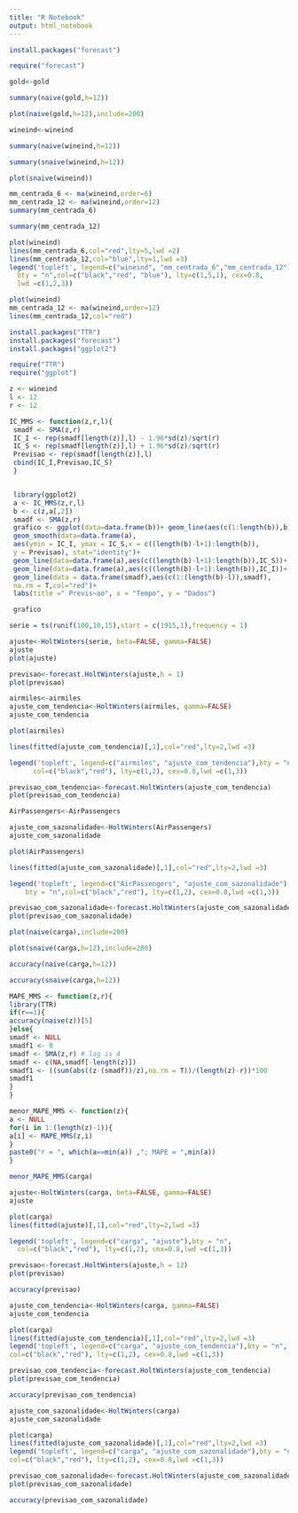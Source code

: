 ```yaml
---
title: "R Notebook"
output: html_notebook
---
```


```r
install.packages("forecast")
```


```r
require("forecast")
```


```r
gold<-gold
```


```r
summary(naive(gold,h=12))
```

```r
plot(naive(gold,h=12),include=200)
```


```r
wineind<-wineind
```


```r
summary(naive(wineind,h=12))
```

```r
summary(snaive(wineind,h=12))
```

```r
plot(snaive(wineind))
```


```r
mm_centrada_6 <- ma(wineind,order=6)
mm_centrada_12 <- ma(wineind,order=12)
summary(mm_centrada_6)
```

```r
summary(mm_centrada_12)
```

```r
plot(wineind)
lines(mm_centrada_6,col="red",lty=5,lwd =2)
lines(mm_centrada_12,col="blue",lty=1,lwd =3)
legend('topleft', legend=c("wineind", "mm_centrada_6","mm_centrada_12"),
  bty = "n",col=c("black","red", "blue"), lty=c(1,5,1), cex=0.8,
  lwd =c(1,2,3))
```

```r
plot(wineind)
mm_centrada_12 <- ma(wineind,order=12)
lines(mm_centrada_12,col="red")
```

```r
install.packages("TTR")
install.packages("forecast")
install.packages("ggplot2")
```

```r
require("TTR")
require("ggplot")
```

```r
z <- wineind
l <- 12
r <- 12
```


```r
IC_MMS <- function(z,r,l){
 smadf <- SMA(z,r)
 IC_I <- rep(smadf[length(z)],l) - 1.96*sd(z)/sqrt(r)
 IC_S <- rep(smadf[length(z)],l) + 1.96*sd(z)/sqrt(r)
 Previsao <- rep(smadf[length(z)],l)
 cbind(IC_I,Previsao,IC_S)
 }
```

```r

```

```r
 library(ggplot2)
 a <- IC_MMS(z,r,l)
 b <- c(z,a[,2])
 smadf <- SMA(z,r)
 grafico <- ggplot(data=data.frame(b))+ geom_line(aes(c(1:length(b)),b))+
 geom_smooth(data=data.frame(a),
 aes(ymin = IC_I, ymax = IC_S,x = c((length(b)-l+1):length(b)),
 y = Previsao), stat="identity")+
 geom_line(data=data.frame(a),aes(c((length(b)-l+1):length(b)),IC_S))+
 geom_line(data=data.frame(a),aes(c((length(b)-l+1):length(b)),IC_I))+
 geom_line(data = data.frame(smadf),aes(c(1:(length(b)-l)),smadf),
 na.rm = T,col="red")+
 labs(title =" Previs~ao", x = "Tempo", y = "Dados")

 grafico
```

```r
serie = ts(runif(100,10,15),start = c(1915,1),frequency = 1)
```

```r
ajuste<-HoltWinters(serie, beta=FALSE, gamma=FALSE)
ajuste
plot(ajuste)
```

```r
previsao<-forecast.HoltWinters(ajuste,h = 1)
plot(previsao)
```

```r
airmiles<-airmiles
ajuste_com_tendencia<-HoltWinters(airmiles, gamma=FALSE)
ajuste_com_tendencia
```

```r
plot(airmiles)

lines(fitted(ajuste_com_tendencia)[,1],col="red",lty=2,lwd =3)

legend('topleft', legend=c("airmiles", "ajuste_com_tendencia"),bty = "n",
      col=c("black","red"), lty=c(1,2), cex=0.8,lwd =c(1,3))
```

```r
previsao_com_tendencia<-forecast.HoltWinters(ajuste_com_tendencia)
plot(previsao_com_tendencia)
```

```r
AirPassengers<-AirPassengers

ajuste_com_sazonalidade<-HoltWinters(AirPassengers)
ajuste_com_sazonalidade
```

```r
plot(AirPassengers)

lines(fitted(ajuste_com_sazonalidade)[,1],col="red",lty=2,lwd =3)

legend('topleft', legend=c("AirPassengers", "ajuste_com_sazonalidade"),
    bty = "n",col=c("black","red"), lty=c(1,2), cex=0.8,lwd =c(1,3))
```

```r
previsao_com_sazonalidade<-forecast.HoltWinters(ajuste_com_sazonalidade)
plot(previsao_com_sazonalidade)
```

```r
plot(naive(carga),include=200)
```

```r
plot(snaive(carga,h=12),include=200)
```

```r
accuracy(naive(carga,h=12))
```

```r
accuracy(snaive(carga,h=12))
```

```r
MAPE_MMS <- function(z,r){
library(TTR)
if(r==1){
accuracy(naive(z))[5]
}else{
smadf <- NULL
smadf1 <- 0
smadf <- SMA(z,r) # lag is 4
smadf <- c(NA,smadf[-length(z)])
smadf1 <- ((sum(abs((z-(smadf))/z),na.rm = T))/(length(z)-r))*100
smadf1
}
}
```

```r
menor_MAPE_MMS <- function(z){
a <- NULL
for(i in 1:(length(z)-1)){
a[i] <- MAPE_MMS(z,i)
}
paste0("r = ", which(a==min(a)) ,"; MAPE = ",min(a))
}

menor_MAPE_MMS(carga)
```

```r
ajuste<-HoltWinters(carga, beta=FALSE, gamma=FALSE)
ajuste
```

```r
plot(carga)
lines(fitted(ajuste)[,1],col="red",lty=2,lwd =3)

legend('topleft', legend=c("carga", "ajuste"),bty = "n",
  col=c("black","red"), lty=c(1,2), cex=0.8,lwd =c(1,3))
```

```r
previsao<-forecast.HoltWinters(ajuste,h = 12)
plot(previsao)
```

```r
accuracy(previsao)
```

```r
ajuste_com_tendencia<-HoltWinters(carga, gamma=FALSE)
ajuste_com_tendencia
```

```r
plot(carga)
lines(fitted(ajuste_com_tendencia)[,1],col="red",lty=2,lwd =3)
legend('topleft', legend=c("carga", "ajuste_com_tendencia"),bty = "n",
col=c("black","red"), lty=c(1,2), cex=0.8,lwd =c(1,3))
```

```r
previsao_com_tendencia<-forecast.HoltWinters(ajuste_com_tendencia)
plot(previsao_com_tendencia)
```

```r
accuracy(previsao_com_tendencia)
```

```r
ajuste_com_sazonalidade<-HoltWinters(carga)
ajuste_com_sazonalidade
```

```r
plot(carga)
lines(fitted(ajuste_com_sazonalidade)[,1],col="red",lty=2,lwd =3)
legend('topleft', legend=c("carga", "ajuste_com_sazonalidade"),bty = "n",
col=c("black","red"), lty=c(1,2), cex=0.8,lwd =c(1,3))
```

```r
previsao_com_sazonalidade<-forecast.HoltWinters(ajuste_com_sazonalidade)
plot(previsao_com_sazonalidade)
```

```r
accuracy(previsao_com_sazonalidade)
```

